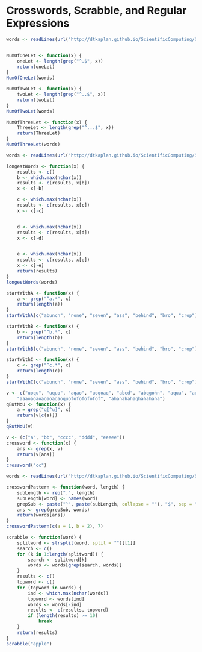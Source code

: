 Crosswords, Scrabble, and Regular Expressions
========================================================

```r
words <- readLines(url("http://dtkaplan.github.io/ScientificComputing/Syllabus/Daily/Day-07/word_list_moby_crossword-flat/word_list_moby_crossword.flat.txt"))


NumOfOneLet <- function(x) {
    oneLet <- length(grep("^.$", x))
    return(oneLet)
}
NumOfOneLet(words)
```

```r
NumOfTwoLet <- function(x) {
    twoLet <- length(grep("^..$", x))
    return(twoLet)
}
NumOfTwoLet(words)
```

```r
NumOfThreeLet <- function(x) {
    ThreeLet <- length(grep("^...$", x))
    return(ThreeLet)
}
NumOfThreeLet(words)
```

```r
words <- readLines(url("http://dtkaplan.github.io/ScientificComputing/Syllabus/Daily/Day-07/word_list_moby_crossword-flat/word_list_moby_crossword.flat.txt"))

longestWords <- function(x) {
    results <- c()
    b <- which.max(nchar(x))
    results <- c(results, x[b])
    x <- x[-b]

    c <- which.max(nchar(x))
    results <- c(results, x[c])
    x <- x[-c]


    d <- which.max(nchar(x))
    results <- c(results, x[d])
    x <- x[-d]


    e <- which.max(nchar(x))
    results <- c(results, x[e])
    x <- x[-e]
    return(results)
}
longestWords(words)
```

```r
startWithA <- function(x) {
    a <- grep("^a.*", x)
    return(length(a))
}
startWithA(c("abunch", "none", "seven", "ass", "behind", "bro", "crop"))
```

```r
startWithB <- function(x) {
    b <- grep("^b.*", x)
    return(length(b))
}
startWithB(c("abunch", "none", "seven", "ass", "behind", "bro", "crop"))
```

```r
startWithC <- function(x) {
    c <- grep("^c.*", x)
    return(length(c))
}
startWithC(c("abunch", "none", "seven", "ass", "behind", "bro", "crop"))
```

```r
v <- c("uoqu", "uquo", "aqao", "uoqoaq", "abcd", "abqgohn", "aqua", "aqaa", 
    "aaaoaoaoaoaoaoaoquofofofofofof", "ahahahahaqhahahaha")
qButNoU <- function(x) {
    a = grep("q[^u]", x)
    return(v[c(a)])
}
qButNoU(v)
```

```r
v <- (c("a", "bb", "cccc", "dddd", "eeeee"))
crossword <- function(x) {
    ans <- grep(x, v)
    return(v[ans])
}
crossword("cc")
```

```r
words <- readLines(url("http://dtkaplan.github.io/ScientificComputing/Syllabus/Daily/Day-07/word_list_moby_crossword-flat/word_list_moby_crossword.flat.txt"))

crosswordPattern <- function(word, length) {
    subLength <- rep(".", length)
    subLength[word] <- names(word)
    grepSub <- paste("^", paste(subLength, collapse = ""), "$", sep = "")
    ans <- grep(grepSub, words)
    return(words[ans])
}
crosswordPattern(c(a = 1, b = 2), 7)
```

```r
scrabble <- function(word) {
    splitword <- strsplit(word, split = "")[[1]]
    search <- c()
    for (k in 1:length(splitword)) {
        search <- splitword[k]
        words <- words[grep(search, words)]
    }
    results <- c()
    topword <- c()
    for (topword in words) {
        ind <- which.max(nchar(words))
        topword <- words[ind]
        words <- words[-ind]
        results <- c(results, topword)
        if (length(results) >= 10) 
            break
    }
    return(results)
}
scrabble("apple")
```
